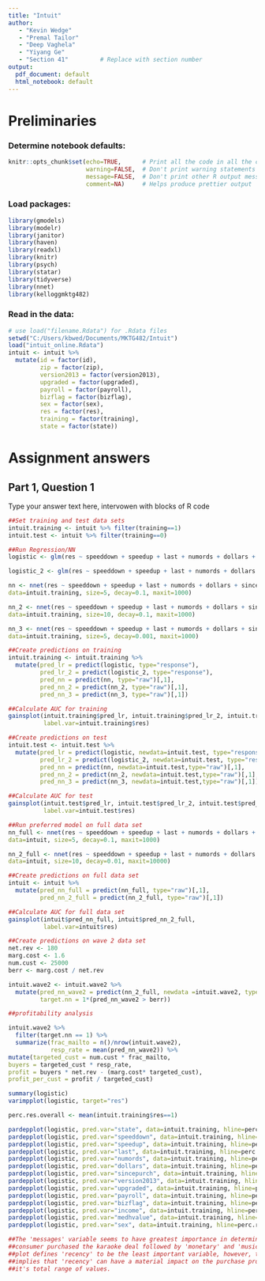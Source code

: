 ---
title: "Intuit"
author: 
   - "Kevin Wedge"
   - "Premal Tailor"
   - "Deep Vaghela"
   - "Yiyang Ge"
   - "Section 41"         # Replace with section number
output:
  pdf_document: default
  html_notebook: default
---

# Preliminaries

### Determine notebook defaults:
```{r, include=FALSE}
knitr::opts_chunk$set(echo=TRUE,      # Print all the code in all the chunks
                      warning=FALSE,  # Don't print warning statements
                      message=FALSE,  # Don't print other R output messages
                      comment=NA)     # Helps produce prettier output
```

### Load packages:
```{r, echo=FALSE, message = FALSE, warning = FALSE}
library(gmodels)
library(modelr)
library(janitor)
library(haven)
library(readxl)
library(knitr)
library(psych)
library(statar)
library(tidyverse)
library(nnet)
library(kelloggmktg482)
```

### Read in the data:
```{r}
# use load("filename.Rdata") for .Rdata files
setwd("C:/Users/kbwed/Documents/MKTG482/Intuit")
load("intuit_online.Rdata")
intuit <- intuit %>%
  mutate(id = factor(id),
         zip = factor(zip),
         version2013 = factor(version2013),
         upgraded = factor(upgraded),
         payroll = factor(payroll),
         bizflag = factor(bizflag),
         sex = factor(sex),
         res = factor(res),
         training = factor(training),
         state = factor(state))

```

# Assignment answers

## Part 1, Question 1

Type your answer text here, intervowen with blocks of R code

```{r}
##Set training and test data sets
intuit.training <- intuit %>% filter(training==1)
intuit.test <- intuit %>% filter(training==0)

##Run Regression/NN
logistic <- glm(res ~ speeddown + speedup + last + numords + dollars + sincepurch + version2013 + upgraded + payroll + bizflag + income + medhvalue + sex + state, family=binomial, data=intuit.training)

logistic_2 <- glm(res ~ speeddown + speedup + last + numords + dollars + sincepurch + version2013 + upgraded + payroll + bizflag + I(income^2) + income + medhvalue + sex + state, family=binomial, data=intuit.training)

nn <- nnet(res ~ speeddown + speedup + last + numords + dollars + sincepurch + version2013 + upgraded + payroll + bizflag + income + medhvalue + sex + state,
data=intuit.training, size=5, decay=0.1, maxit=1000)

nn_2 <- nnet(res ~ speeddown + speedup + last + numords + dollars + sincepurch + version2013 + upgraded + payroll + bizflag + income + medhvalue + sex + state,
data=intuit.training, size=10, decay=0.1, maxit=1000)

nn_3 <- nnet(res ~ speeddown + speedup + last + numords + dollars + sincepurch + version2013 + upgraded + payroll + bizflag + income + medhvalue + sex + state,
data=intuit.training, size=5, decay=0.001, maxit=1000)

##Create predictions on training
intuit.training <- intuit.training %>%
  mutate(pred_lr = predict(logistic, type="response"),
         pred_lr_2 = predict(logistic_2, type="response"),
         pred_nn = predict(nn, type="raw")[,1],
         pred_nn_2 = predict(nn_2, type="raw")[,1],
         pred_nn_3 = predict(nn_3, type="raw")[,1])

##Calculate AUC for training
gainsplot(intuit.training$pred_lr, intuit.training$pred_lr_2, intuit.training$pred_nn, intuit.training$pred_nn_2, intuit.training$pred_nn_3,
          label.var=intuit.training$res)

##Create predictions on test
intuit.test <- intuit.test %>%
  mutate(pred_lr = predict(logistic, newdata=intuit.test, type="response"),
         pred_lr_2 = predict(logistic_2, newdata=intuit.test, type="response"),
         pred_nn = predict(nn, newdata=intuit.test,type="raw")[,1],
         pred_nn_2 = predict(nn_2, newdata=intuit.test,type="raw")[,1],
         pred_nn_3 = predict(nn_3, newdata=intuit.test,type="raw")[,1])

##Calculate AUC for test
gainsplot(intuit.test$pred_lr, intuit.test$pred_lr_2, intuit.test$pred_nn, intuit.test$pred_nn_2, intuit.test$pred_nn_3,
          label.var=intuit.test$res)

```
```{r}

##Run preferred model on full data set
nn_full <- nnet(res ~ speeddown + speedup + last + numords + dollars + sincepurch + version2013 + upgraded + payroll + bizflag + income + medhvalue + sex + state,
data=intuit, size=5, decay=0.1, maxit=1000)

nn_2_full <- nnet(res ~ speeddown + speedup + last + numords + dollars + sincepurch + version2013 + upgraded + payroll + bizflag + income + medhvalue + sex + state,
data=intuit, size=10, decay=0.01, maxit=10000)

##Create predictions on full data set
intuit <- intuit %>%
  mutate(pred_nn_full = predict(nn_full, type="raw")[,1],
         pred_nn_2_full = predict(nn_2_full, type="raw")[,1])

##Calculate AUC for full data set
gainsplot(intuit$pred_nn_full, intuit$pred_nn_2_full,
          label.var=intuit$res)

```
```{r}

##Create predictions on wave 2 data set
net.rev <- 180
marg.cost <- 1.6
num.cust <- 25000
berr <- marg.cost / net.rev

intuit.wave2 <- intuit.wave2 %>%
  mutate(pred_nn_wave2 = predict(nn_2_full, newdata =intuit.wave2, type="raw")[,1],
         target.nn = 1*(pred_nn_wave2 > berr))

```


```{r}

##profitability analysis

intuit.wave2 %>%
  filter(target.nn == 1) %>%
  summarize(frac_mailto = n()/nrow(intuit.wave2),
            resp_rate = mean(pred_nn_wave2)) %>%
mutate(targeted_cust = num.cust * frac_mailto,
buyers = targeted_cust * resp_rate, 
profit = buyers * net.rev - (marg.cost* targeted_cust),
profit_per_cust = profit / targeted_cust)

```



```{r}
summary(logistic)
varimpplot(logistic, target="res")

perc.res.overall <- mean(intuit.training$res==1)

pardepplot(logistic, pred.var="state", data=intuit.training, hline=perc.res.overall)
pardepplot(logistic, pred.var="speeddown", data=intuit.training, hline=perc.res.overall)
pardepplot(logistic, pred.var="speedup", data=intuit.training, hline=perc.res.overall)
pardepplot(logistic, pred.var="last", data=intuit.training, hline=perc.res.overall)
pardepplot(logistic, pred.var="numords", data=intuit.training, hline=perc.res.overall)
pardepplot(logistic, pred.var="dollars", data=intuit.training, hline=perc.res.overall)
pardepplot(logistic, pred.var="sincepurch", data=intuit.training, hline=perc.res.overall)
pardepplot(logistic, pred.var="version2013", data=intuit.training, hline=perc.res.overall)
pardepplot(logistic, pred.var="upgraded", data=intuit.training, hline=perc.res.overall)
pardepplot(logistic, pred.var="payroll", data=intuit.training, hline=perc.res.overall)
pardepplot(logistic, pred.var="bizflag", data=intuit.training, hline=perc.res.overall)
pardepplot(logistic, pred.var="income", data=intuit.training, hline=perc.res.overall)
pardepplot(logistic, pred.var="medhvalue", data=intuit.training, hline=perc.res.overall)
pardepplot(logistic, pred.var="sex", data=intuit.training, hline=perc.res.overall)

##The 'messages' variable seems to have greatest importance in determining whether or not the 
##consumer purchased the karaoke deal followed by 'monetary' and 'music'. The variable importance 
##plot defines 'recency' to be the least important variable, however, the partial dependence plot 
##implies that 'recency' can have a material impact on the purchase probability when viewed over 
##it's total range of values.
```
